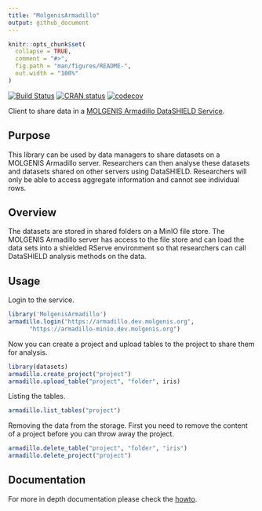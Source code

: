 ```yaml
---
title: "MolgenisArmadillo"
output: github_document
---
```


<!-- README.md is generated from README.Rmd. Please edit that file -->

```r
knitr::opts_chunk$set(
  collapse = TRUE,
  comment = "#>",
  fig.path = "man/figures/README-",
  out.width = "100%"
)
```

<!-- badges: start -->
[![Build Status](https://api.travis-ci.com/molgenis/molgenis-r-armadillo.svg?branch=master)](https://api.travis-ci.com/molgenis/molgenis-r-armadillo.svg?branch=master)
[![CRAN status](https://www.r-pkg.org/badges/version/MolgenisArmadillo)](https://CRAN.R-project.org/package=MolgenisArmadillo)
[![codecov](https://codecov.io/gh/molgenis/molgenis-r-armadillo/branch/master/graph/badge.svg?token=ITPMERAWYI)](https://app.codecov.io/gh/molgenis/molgenis-r-armadillo)
<!-- badges: end -->

Client to share data in a [MOLGENIS Armadillo DataSHIELD Service](https://github.com/molgenis/molgenis-service-armadillo/).

## Purpose
This library can be used by data managers to share datasets on a
MOLGENIS Armadillo server.
Researchers can then analyse these datasets and datasets shared on other servers
using DataSHIELD.
Researchers will only be able to access aggregate information and cannot see
individual rows.

## Overview
The datasets are stored in shared folders on a MinIO file store. The MOLGENIS
Armadillo server has access to the file store and can load the data sets into
a shielded RServe environment so that researchers can call DataSHIELD analysis
methods on the data.

## Usage
Login to the service.
```r
library('MolgenisArmadillo')
armadillo.login("https://armadillo.dev.molgenis.org",
      "https://armadillo-minio.dev.molgenis.org")
```

Now you can create a project and upload tables to the project to share them for
analysis.
```r
library(datasets)
armadillo.create_project("project")
armadillo.upload_table("project", "folder", iris)
```

Listing the tables.
```r
armadillo.list_tables("project")
```

Removing the data from the storage. First you need to remove the content of a project before you can throw away the project.
```r
armadillo.delete_table("project", "folder", "iris")
armadillo.delete_project("project")
```

## Documentation
For more in depth documentation please check the [howto](https://molgenis.github.io/molgenis-r-armadillo/articles/MolgenisArmadillo.html).